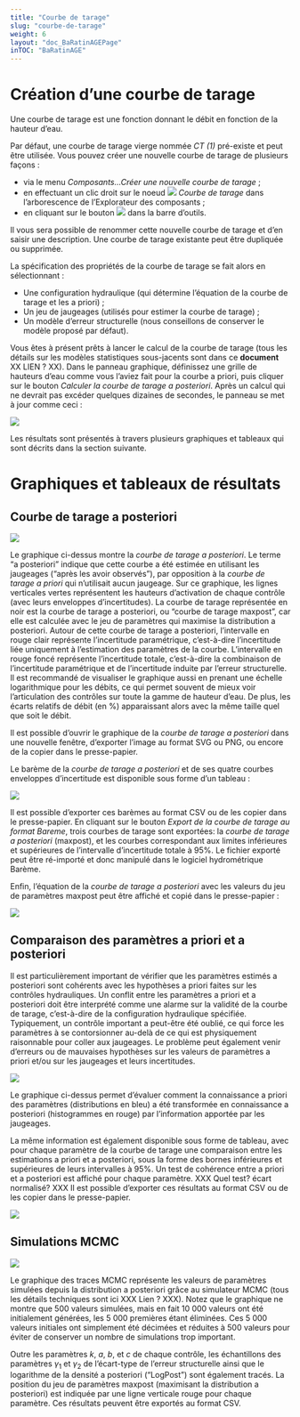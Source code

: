 ---
title: "Courbe de tarage"
slug: "courbe-de-tarage"
weight: 6
layout: "doc_BaRatinAGEPage"
inTOC: "BaRatinAGE"
---

# Création d'une courbe de tarage

Une courbe de tarage est une fonction donnant le débit en fonction de la hauteur d'eau.

Par défaut, une courbe de tarage vierge nommée *CT (1)* pré-existe et peut être utilisée. Vous pouvez créer une nouvelle courbe de tarage de plusieurs façons :

-   via le menu *Composants...Créer une nouvelle courbe de tarage* ;
-   en effectuant un clic droit sur le noeud ![](rating_curve.svg) *Courbe de tarage* dans l'arborescence de l'Explorateur des composants ;
-   en cliquant sur le bouton ![](rating_curve_add.svg) dans la barre d'outils.

Il vous sera possible de renommer cette nouvelle courbe de tarage et d'en saisir une description. Une courbe de tarage existante peut être dupliquée ou supprimée.

La spécification des propriétés de la courbe de tarage se fait alors en sélectionnant :

-    Une configuration hydraulique (qui détermine l'équation de la courbe de tarage et les a priori) ;
-    Un jeu de jaugeages (utilisés pour estimer la courbe de tarage) ;
-    Un modèle d'erreur structurelle (nous conseillons de conserver le modèle proposé par défaut).

Vous êtes à présent prêts à lancer le calcul de la courbe de tarage (tous les détails sur les modèles statistiques sous-jacents sont dans ce **document** XX LIEN ? XX). Dans le panneau graphique, définissez une grille de hauteurs d'eau comme vous l'aviez fait pour la courbe a priori, puis cliquer sur le bouton *Calculer la courbe de tarage a posteriori*. Après un calcul qui ne devrait pas excéder quelques dizaines de secondes, le panneau se met à jour comme ceci :


![](RC_Verrieres.fr.png)

Les résultats sont présentés à travers plusieurs graphiques et tableaux qui sont décrits dans la section suivante.


# Graphiques et tableaux de résultats

## Courbe de tarage a posteriori

![](RC_Verrieres_Post.fr.png)

Le graphique ci-dessus montre la *courbe de tarage a posteriori*. Le terme "a posteriori" indique que cette courbe a été estimée en utilisant les jaugeages ("après les avoir observés"), par opposition à la *courbe de tarage a priori* qui n'utilisait aucun jaugeage. Sur ce graphique, les lignes verticales vertes représentent les hauteurs d'activation de chaque contrôle (avec leurs enveloppes d'incertitudes). La courbe de tarage représentée en noir est la courbe de tarage a posteriori, ou "courbe de tarage maxpost", car elle est calculée avec le jeu de paramètres qui maximise la distribution a posteriori. Autour de cette courbe de tarage a posteriori, l'intervalle en rouge clair représente l'incertitude paramétrique, c'est-à-dire l'incertitude liée uniquement à l'estimation des paramètres de la courbe. L'intervalle en rouge foncé représente l'incertitude totale, c'est-à-dire la combinaison de l'incertitude paramétrique et de l'incertitude induite par l'erreur structurelle. Il est recommandé de visualiser le graphique aussi en prenant une échelle logarithmique pour les débits, ce qui permet souvent de mieux voir l’articulation des contrôles sur toute la gamme de hauteur d’eau. De plus, les écarts relatifs de débit (en %) apparaissant alors avec la même taille quel que soit le débit.

Il est possible d'ouvrir le graphique de la *courbe de tarage a posteriori* dans une nouvelle fenêtre, d'exporter l'image au format SVG ou PNG, ou encore de la copier dans le presse-papier.

Le barème de la *courbe de tarage a posteriori* et de ses quatre courbes enveloppes d'incertitude est disponible sous forme d'un tableau :

![](RC_Verrieres_Table.fr.png)

Il est possible d'exporter ces barèmes au format CSV ou de les copier dans le presse-papier. En cliquant sur le bouton *Export de la courbe de tarage au format Bareme*, trois courbes de tarage sont exportées: la *courbe de tarage a posteriori* (maxpost), et les courbes correspondant aux limites inférieures et supérieures de l'intervalle d'incertitude totale à 95%. Le fichier exporté peut être ré-importé et donc manipulé dans le logiciel hydrométrique Barème.

Enfin, l'équation de la *courbe de tarage a posteriori* avec les valeurs du jeu de paramètres maxpost peut être affiché et copié dans le presse-papier :

![](RC_Verrieres_Equation.fr.png)


## Comparaison des paramètres a priori et a posteriori

Il est particulièrement important de vérifier que les paramètres estimés a posteriori sont cohérents avec les hypothèses a priori faites sur les contrôles hydrauliques. Un conflit entre les paramètres a priori et a posteriori doit être interprété comme une alarme sur la validité de la courbe de tarage, c'est-à-dire de la configuration hydraulique spécifiée. Typiquement, un contrôle important a peut-être été oublié, ce qui force les paramètres à se contorsionner au-delà de ce qui est physiquement raisonnable pour coller aux jaugeages. Le problème peut également venir d'erreurs ou de mauvaises hypothèses sur les valeurs de paramètres a priori et/ou sur les jaugeages et leurs incertitudes.

![](RC_Verrieres_Param.fr.png)

Le graphique ci-dessus permet d'évaluer comment la connaissance a priori des paramètres (distributions en bleu) a été transformée en connaissance a posteriori (histogrammes en rouge) par l'information apportée par les jaugeages.

La même information est également disponible sous forme de tableau, avec pour chaque paramètre de la courbe de tarage une comparaison entre les estimations a priori et a posteriori, sous la forme des bornes inférieures et supérieures de leurs intervalles  à 95%. Un test de cohérence entre a priori et a posteriori est affiché pour chaque paramètre. XXX Quel test? écart normalisé? XXX Il est possible d'exporter ces résultats au format CSV ou de les copier dans le presse-papier.

![](RC_Verrieres_Param_Summary.fr.png)

## Simulations MCMC

![](RC_Verrieres_MCMC.fr.png)

Le graphique des traces MCMC représente les valeurs de paramètres simulées depuis la distribution a posteriori grâce au simulateur MCMC (tous les détails techniques sont ici XXX Lien ? XXX). Notez que le graphique ne montre que 500 valeurs simulées, mais en fait 10 000 valeurs ont été initialement générées, les 5 000 premières étant éliminées. Ces 5 000 valeurs initiales ont simplement été décimées et réduites à 500 valeurs pour éviter de conserver un nombre de simulations trop important. 

Outre les paramètres $k$, $a$, $b$, et $c$ de chaque contrôle, les échantillons des paramètres $\gamma_1$ et $\gamma_2$ de l'écart-type de l'erreur structurelle ainsi que le logarithme de la densité a posteriori ("LogPost") sont également tracés. La position du jeu de paramètres maxpost (maximisant la distribution a posteriori) est indiquée par une ligne verticale rouge pour chaque paramètre. Ces résultats peuvent être exportés au format CSV.

